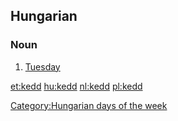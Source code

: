 ==Hungarian==
===Noun===

#[[Tuesday]]

[[Category:Hungarian days of the week]]

[[et:kedd]]
[[hu:kedd]]
[[nl:kedd]]
[[pl:kedd]]